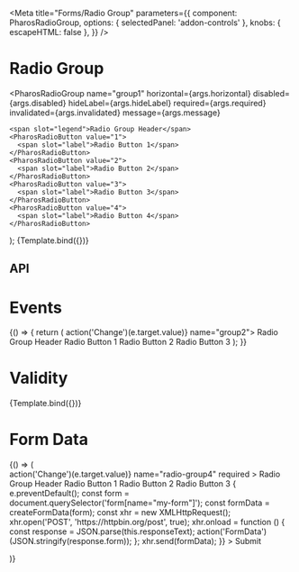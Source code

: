 

<Meta
  title="Forms/Radio Group"
  parameters={{
    component: PharosRadioGroup,
    options: { selectedPanel: 'addon-controls' },
    knobs: { escapeHTML: false },
  }}
/>

# Radio Group

<GuidelineLink path="radio-button" />

  <PharosRadioGroup
    name="group1"
    horizontal={args.horizontal}
    disabled={args.disabled}
    hideLabel={args.hideLabel}
    required={args.required}
    invalidated={args.invalidated}
    message={args.message}
  >
    <span slot="legend">Radio Group Header</span>
    <PharosRadioButton value="1">
      <span slot="label">Radio Button 1</span>
    </PharosRadioButton>
    <PharosRadioButton value="2">
      <span slot="label">Radio Button 2</span>
    </PharosRadioButton>
    <PharosRadioButton value="3">
      <span slot="label">Radio Button 3</span>
    </PharosRadioButton>
    <PharosRadioButton value="4">
      <span slot="label">Radio Button 4</span>
    </PharosRadioButton>
  </PharosRadioGroup>
);

<Canvas withToolbar>
  <Story
    name="Base"
    argTypes={{
      disabled: { control: { type: 'boolean' }, defaultValue: false },
      hideLabel: { control: { type: 'boolean' }, defaultValue: false },
      horizontal: { control: { type: 'boolean' }, defaultValue: false },
    }}
  >
    {Template.bind({})}
  </Story>
</Canvas>

## API

<ArgsTable of={PharosRadioGroup} />

# Events

<Canvas withToolbar>
  <Story name="Events">
    {() => {
      return (
        <PharosRadioGroup onChange={(e) => action('Change')(e.target.value)} name="group2">
          <span slot="legend">Radio Group Header</span>
          <PharosRadioButton value="1">
            <span slot="label">Radio Button 1</span>
          </PharosRadioButton>
          <PharosRadioButton value="2" checked>
            <span slot="label">Radio Button 2</span>
          </PharosRadioButton>
          <PharosRadioButton value="3">
            <span slot="label">Radio Button 3</span>
          </PharosRadioButton>
        </PharosRadioGroup>
      );
    }}
  </Story>
</Canvas>

# Validity

<Canvas withToolbar>
  <Story
    name="Validity"
    argTypes={{
      invalidated: { control: { type: 'boolean' }, defaultValue: false },
      required: { control: { type: 'boolean' }, defaultValue: false },
      message: {
        control: { type: 'text' },
        defaultValue: 'This field is required, please make a selection',
      },
    }}
  >
    {Template.bind({})}
  </Story>
</Canvas>

# Form Data

<Canvas withToolbar>
  <Story name="Form Data">
    {() => (
      <form name="my-form" action="https://httpbin.org/post" method="POST">
        <PharosRadioGroup
          onChange={(e) => action('Change')(e.target.value)}
          name="radio-group4"
          required
        >
          <span slot="legend">Radio Group Header</span>
          <PharosRadioButton value="1">
            <span slot="label">Radio Button 1</span>
          </PharosRadioButton>
          <PharosRadioButton value="2">
            <span slot="label">Radio Button 2</span>
          </PharosRadioButton>
          <PharosRadioButton value="3">
            <span slot="label">Radio Button 3</span>
          </PharosRadioButton>
        </PharosRadioGroup>
        <pharos-button
          type="submit"
          value="Submit"
          onClick={(e) => {
            e.preventDefault();
            const form = document.querySelector('form[name="my-form"]');
            const formData = createFormData(form);
            const xhr = new XMLHttpRequest();
            xhr.open('POST', 'https://httpbin.org/post', true);
            xhr.onload = function () {
              const response = JSON.parse(this.responseText);
              action('FormData')(JSON.stringify(response.form));
            };
            xhr.send(formData);
          }}
        >
          Submit
        </pharos-button>
      </form>
    )}
  </Story>
</Canvas>
